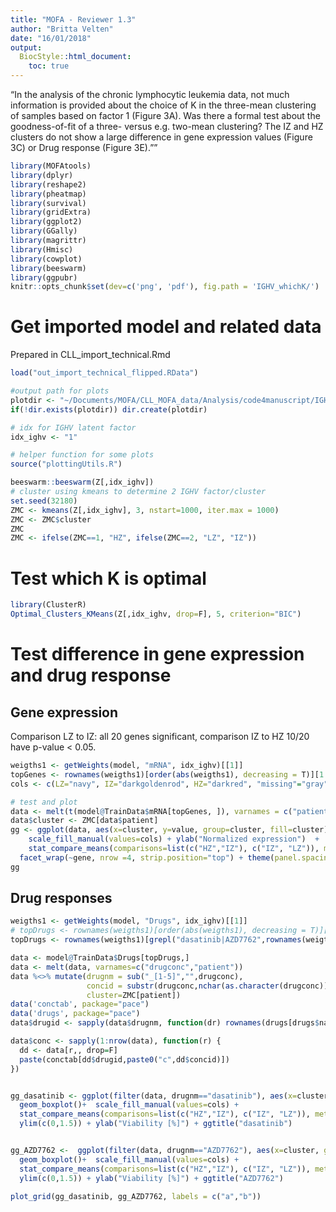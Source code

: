 ```yaml
---
title: "MOFA - Reviewer 1.3"
author: "Britta Velten"
date: "16/01/2018"
output:
  BiocStyle::html_document:
    toc: true
---
```


"In the analysis of the chronic lymphocytic leukemia data, not much information is provided about the choice of K in the three-mean clustering of samples based on factor 1 (Figure 3A). Was there a formal test about the goodness-of-fit of a three- versus e.g. two-mean clustering? The IZ and HZ clusters do not show a large difference in gene expression values (Figure 3C) or Drug response (Figure 3E). ""
 
```r
library(MOFAtools)
library(dplyr)
library(reshape2)
library(pheatmap)
library(survival)
library(gridExtra)
library(ggplot2)
library(GGally)
library(magrittr)
library(Hmisc)
library(cowplot)
library(beeswarm)
library(ggpubr)
knitr::opts_chunk$set(dev=c('png', 'pdf'), fig.path = 'IGHV_whichK/')
```

# Get imported model and related data
Prepared in CLL_import_technical.Rmd
```r
load("out_import_technical_flipped.RData")

#output path for plots
plotdir <- "~/Documents/MOFA/CLL_MOFA_data/Analysis/code4manuscript/IGHV_whichK"
if(!dir.exists(plotdir)) dir.create(plotdir)

# idx for IGHV latent factor
idx_ighv <- "1"

# helper function for some plots
source("plottingUtils.R")
```


```r
beeswarm::beeswarm(Z[,idx_ighv])
# cluster using kmeans to determine 2 IGHV factor/cluster
set.seed(32180)
ZMC <- kmeans(Z[,idx_ighv], 3, nstart=1000, iter.max = 1000)
ZMC <- ZMC$cluster
ZMC 
ZMC <- ifelse(ZMC==1, "HZ", ifelse(ZMC==2, "LZ", "IZ"))
```


# Test which K is optimal
```r
library(ClusterR)
Optimal_Clusters_KMeans(Z[,idx_ighv, drop=F], 5, criterion="BIC")
```

# Test difference in gene expression and drug response

## Gene expression
Comparison LZ to IZ: all 20 genes significant, comparison IZ to HZ 10/20 have p-value < 0.05.
```r
weigths1 <- getWeights(model, "mRNA", idx_ighv)[[1]]
topGenes <- rownames(weigths1)[order(abs(weigths1), decreasing = T)][1:20]
cols <- c(LZ="navy", IZ="darkgoldenrod", HZ="darkred", "missing"="gray")

# test and plot
data <- melt(t(model@TrainData$mRNA[topGenes, ]), varnames = c("patient", "gene"))
data$cluster <- ZMC[data$patient]
gg <- ggplot(data, aes(x=cluster, y=value, group=cluster, fill=cluster)) +geom_boxplot()  +
    scale_fill_manual(values=cols) + ylab("Normalized expression")  + 
    stat_compare_means(comparisons=list(c("HZ","IZ"), c("IZ", "LZ")), method="t.test", label="p.signif", hide.ns=T) +
  facet_wrap(~gene, nrow =4, strip.position="top") + theme(panel.spacing = unit(2, "lines")) + ylim(c(0,20))
gg
```

## Drug responses
```r
weigths1 <- getWeights(model, "Drugs", idx_ighv)[[1]]
# topDrugs <- rownames(weigths1)[order(abs(weigths1), decreasing = T)][1:20]
topDrugs <- rownames(weigths1)[grepl("dasatinib|AZD7762",rownames(weigths1))]

data <- model@TrainData$Drugs[topDrugs,]
data <- melt(data, varnames=c("drugconc","patient"))
data %<>% mutate(drugnm = sub("_[1-5]","",drugconc),
                 concid = substr(drugconc,nchar(as.character(drugconc)),nchar(as.character(drugconc))),
                 cluster=ZMC[patient])
data('conctab', package="pace")
data('drugs', package="pace")
data$drugid <- sapply(data$drugnm, function(dr) rownames(drugs[drugs$name==dr,, drop=F]))

data$conc <- sapply(1:nrow(data), function(r) {
  dd <- data[r,, drop=F]
  paste(conctab[dd$drugid,paste0("c",dd$concid)])
})


gg_dasatinib <- ggplot(filter(data, drugnm=="dasatinib"), aes(x=cluster, group=cluster, y=value, fill=cluster)) + 
  geom_boxplot()+  scale_fill_manual(values=cols) +
  stat_compare_means(comparisons=list(c("HZ","IZ"), c("IZ", "LZ")), method="t.test", label="p.signif", hide.ns=T) +facet_wrap(~conc)+
  ylim(c(0,1.5)) + ylab("Viability [%]") + ggtitle("dasatinib")


gg_AZD7762 <-  ggplot(filter(data, drugnm=="AZD7762"), aes(x=cluster, group=cluster, y=value, fill=cluster)) + 
  geom_boxplot()+  scale_fill_manual(values=cols) +
  stat_compare_means(comparisons=list(c("HZ","IZ"), c("IZ", "LZ")), method="t.test", label="p.signif", hide.ns=T) +facet_wrap(~conc)+
  ylim(c(0,1.5)) + ylab("Viability [%]") + ggtitle("AZD7762")

plot_grid(gg_dasatinib, gg_AZD7762, labels = c("a","b"))
```

